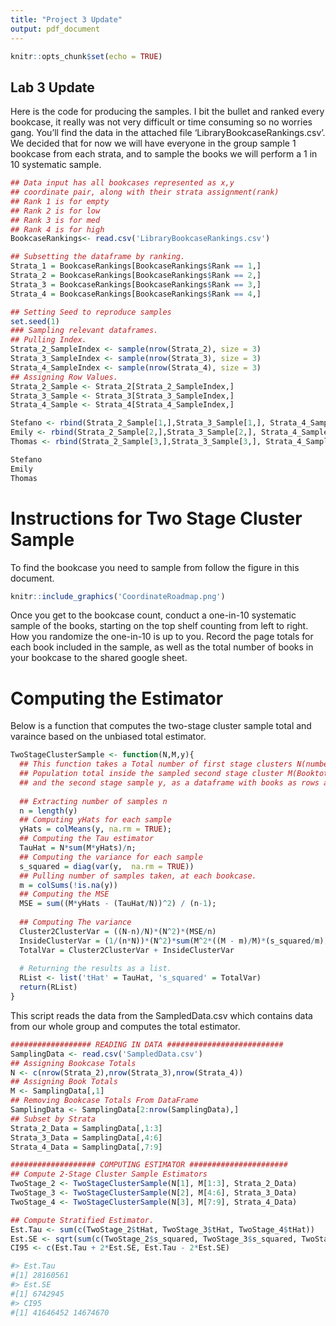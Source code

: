 ```yaml
---
title: "Project 3 Update"
output: pdf_document
---
```


```r
knitr::opts_chunk$set(echo = TRUE)
```

## Lab 3 Update

Here is the code for producing the samples. I bit the bullet and ranked every bookcase, it really was not very difficult or time consuming so no worries gang. You'll find the data in the attached file 'LibraryBookcaseRankings.csv'. We decided that for now we will have everyone in the group sample 1 bookcase from each strata, and to sample the books we will perform a 1 in 10 systematic sample.

```r
## Data input has all bookcases represented as x,y 
## coordinate pair, along with their strata assignment(rank)
## Rank 1 is for empty 
## Rank 2 is for low
## Rank 3 is for med
## Rank 4 is for high
BookcaseRankings<- read.csv('LibraryBookcaseRankings.csv')

## Subsetting the dataframe by ranking. 
Strata_1 = BookcaseRankings[BookcaseRankings$Rank == 1,]
Strata_2 = BookcaseRankings[BookcaseRankings$Rank == 2,]
Strata_3 = BookcaseRankings[BookcaseRankings$Rank == 3,]
Strata_4 = BookcaseRankings[BookcaseRankings$Rank == 4,]

## Setting Seed to reproduce samples
set.seed(1)
### Sampling relevant dataframes. 
## Pulling Index. 
Strata_2_SampleIndex <- sample(nrow(Strata_2), size = 3)
Strata_3_SampleIndex <- sample(nrow(Strata_3), size = 3)
Strata_4_SampleIndex <- sample(nrow(Strata_4), size = 3)
## Assigning Row Values.
Strata_2_Sample <- Strata_2[Strata_2_SampleIndex,]
Strata_3_Sample <- Strata_3[Strata_3_SampleIndex,]
Strata_4_Sample <- Strata_4[Strata_4_SampleIndex,]

Stefano <- rbind(Strata_2_Sample[1,],Strata_3_Sample[1,], Strata_4_Sample[1,] )
Emily <- rbind(Strata_2_Sample[2,],Strata_3_Sample[2,], Strata_4_Sample[2,] )
Thomas <- rbind(Strata_2_Sample[3,],Strata_3_Sample[3,], Strata_4_Sample[3,] )

Stefano 
Emily 
Thomas
```

# Instructions for Two Stage Cluster Sample

To find the bookcase you need to sample from follow the figure in this document.

```r
knitr::include_graphics('CoordinateRoadmap.png')
```

Once you get to the bookcase count, conduct a one-in-10 systematic sample of the books, starting on the top shelf counting from left to right. How you randomize the one-in-10 is up to you. Record the page totals for each book included in the sample, as well as the total number of books in your bookcase to the shared google sheet.




# Computing the Estimator
Below is a function that computes the two-stage cluster sample total and varaince based on the unbiased total estimator. 

```r
TwoStageClusterSample <- function(N,M,y){
  ## This function takes a Total number of first stage clusters N(number of bookcases), 
  ## Population total inside the sampled second stage cluster M(Booktotal inside sampled bookcases), 
  ## and the second stage sample y, as a dataframe with books as rows and columns as bookcase samples. 
  
  ## Extracting number of samples n
  n = length(y) 
  ## Computing yHats for each sample
  yHats = colMeans(y, na.rm = TRUE);
  ## Computing the Tau estimator
  TauHat = N*sum(M*yHats)/n;
  ## Computing the variance for each sample
  s_squared = diag(var(y,  na.rm = TRUE))
  ## Pulling number of samples taken, at each bookcase. 
  m = colSums(!is.na(y))
  ## Computing the MSE
  MSE = sum((M*yHats - (TauHat/N))^2) / (n-1); 
  
  ## Computing The variance
  Cluster2ClusterVar = ((N-n)/N)*(N^2)*(MSE/n)
  InsideClusterVar = (1/(n*N))*(N^2)*sum(M^2*((M - m)/M)*(s_squared/m))
  TotalVar = Cluster2ClusterVar + InsideClusterVar
  
  # Returning the results as a list. 
  RList <- list('tHat' = TauHat, 's_squared' = TotalVar)
  return(RList)
}
```
This script reads the data from the SampledData.csv which contains data from our whole group and computes the total estimator. 
```r
################## READING IN DATA ##########################
SamplingData <- read.csv('SampledData.csv')
## Assigning Bookcase Totals
N <- c(nrow(Strata_2),nrow(Strata_3),nrow(Strata_4))  
## Assigning Book Totals 
M <- SamplingData[,1]
## Removing Bookcase Totals From DataFrame
SamplingData <- SamplingData[2:nrow(SamplingData),] 
## Subset by Strata
Strata_2_Data = SamplingData[,1:3]
Strata_3_Data = SamplingData[,4:6]
Strata_4_Data = SamplingData[,7:9]

################### COMPUTING ESTIMATOR ######################
## Compute 2-Stage Cluster Sample Estimators
TwoStage_2 <- TwoStageClusterSample(N[1], M[1:3], Strata_2_Data)
TwoStage_3 <- TwoStageClusterSample(N[2], M[4:6], Strata_3_Data)
TwoStage_4 <- TwoStageClusterSample(N[3], M[7:9], Strata_4_Data)

## Compute Stratified Estimator. 
Est.Tau <- sum(c(TwoStage_2$tHat, TwoStage_3$tHat, TwoStage_4$tHat))
Est.SE <- sqrt(sum(c(TwoStage_2$s_squared, TwoStage_3$s_squared, TwoStage_4$s_squared)))
CI95 <- c(Est.Tau + 2*Est.SE, Est.Tau - 2*Est.SE)

#> Est.Tau
#[1] 28160561
#> Est.SE
#[1] 6742945
#> CI95
#[1] 41646452 14674670
```
